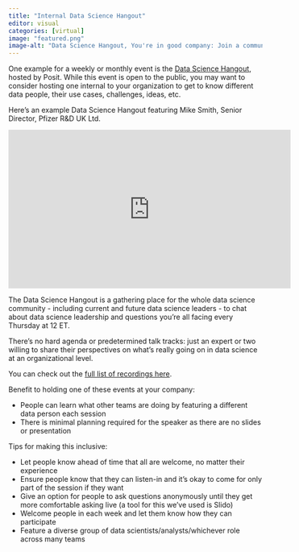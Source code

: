 ```yaml
---
title: "Internal Data Science Hangout"
editor: visual
categories: [virtual]
image: "featured.png"
image-alt: "Data Science Hangout, You're in good company: Join a community of data scientists that share insights about what it means to be a responsible, effective, and inspiring leader"
---
```


One example for a weekly or monthly event is the [Data Science Hangout](https://posit.co/data-science-hangout), hosted by Posit. While this event is open to the public, you may want to consider hosting one internal to your organization to get to know different data people, their use cases, challenges, ideas, etc.

Here's an example Data Science Hangout featuring Mike Smith, Senior Director, Pfizer R&D UK Ltd.

```{=html}
<iframe width="560" height="315" src="https://www.youtube.com/embed/Dy1R2-jEeJQ" title="YouTube video player" frameborder="0" allow="accelerometer; autoplay; clipboard-write; encrypted-media; gyroscope; picture-in-picture; web-share" allowfullscreen></iframe>
```
The Data Science Hangout is a gathering place for the whole data science community - including current and future data science leaders - to chat about data science leadership and questions you're all facing every Thursday at 12 ET.

There's no hard agenda or predetermined talk tracks: just an expert or two willing to share their perspectives on what's really going on in data science at an organizational level.

You can check out the [full list of recordings here](https://www.youtube.com/playlist?list=PL9HYL-VRX0oTu3bUoyYknD-vpR7Uq6bsR).

Benefit to holding one of these events at your company:

-   People can learn what other teams are doing by featuring a different data person each session
-   There is minimal planning required for the speaker as there are no slides or presentation

Tips for making this inclusive:

-   Let people know ahead of time that all are welcome, no matter their experience
-   Ensure people know that they can listen-in and it's okay to come for only part of the session if they want
-   Give an option for people to ask questions anonymously until they get more comfortable asking live (a tool for this we've used is Slido)
-   Welcome people in each week and let them know how they can participate
-   Feature a diverse group of data scientists/analysts/whichever role across many teams
